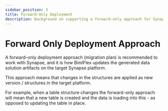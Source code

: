 ---
sidebar_position: 3
title: Forward-Only Deployment
description: Background on supporting a forward-only approach for Synapse deployment
---
# Forward Only Deployment Approach

A forward-only deployment approach (migration plan) is recommended to work with Synapse, and it is how BimlFlex updates the generated data solution artifacts on the target Synapse platform.

This approach means that changes in the structures are applied as new version / structures in the target platform.

For example, when a table structure changes the forward-only approach will mean that a new table is created and the data is loading into this - as opposed to updating the table in place.
